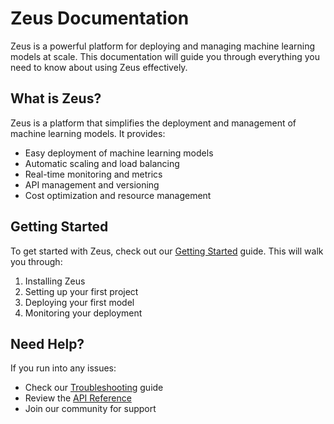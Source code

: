 # Zeus Documentation

Zeus is a powerful platform for deploying and managing machine learning models at scale. This documentation will guide you through everything you need to know about using Zeus effectively.

## What is Zeus?

Zeus is a platform that simplifies the deployment and management of machine learning models. It provides:

- Easy deployment of machine learning models
- Automatic scaling and load balancing
- Real-time monitoring and metrics
- API management and versioning
- Cost optimization and resource management

## Getting Started

To get started with Zeus, check out our [Getting Started](/zeus/getting-started) guide. This will walk you through:

1. Installing Zeus
2. Setting up your first project
3. Deploying your first model
4. Monitoring your deployment

## Need Help?

If you run into any issues:

- Check our [Troubleshooting](/zeus/troubleshooting) guide
- Review the [API Reference](/zeus/reference)
- Join our community for support 